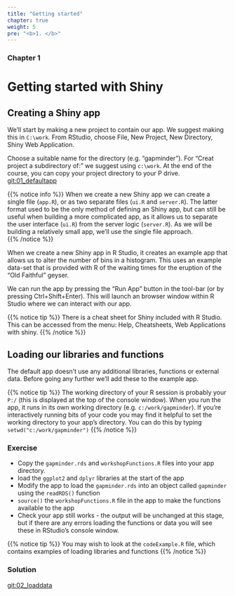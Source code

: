 ```yaml
---
title: "Getting started"
chapter: true
weight: 5
pre: "<b>1. </b>"
---
```


### Chapter 1

# Getting started with Shiny

## Creating a Shiny app

We'll start by making a new project to contain our app.   We suggest making this in `C:\work`.  From RStudio, choose File, New Project, New Directory, Shiny Web Application.

Choose a suitable name for the directory (e.g. "gapminder").   For "Creat project a subdirectory of:" we suggest using `c:\work`.  At the end of the course, you can copy your project directory to your P drive.  [git:01_defaultapp]()

{{% notice info %}}
When we create a new Shiny app we can create a single file (`app.R`), or as two separate files (`ui.R` and `server.R`).   The latter format used to be the only method of defining an Shiny app, but can still be useful when building a more complicated app, as it allows us to separate the user interface (`ui.R`) from the server logic (`server.R`).  As we will be building a relatively small app, we'll use the single file approach.  
{{% /notice %}}

When we create a new Shiny app in R Studio, it creates an example app that allows us to alter the number of bins in a histogram.  This uses an example data-set that is provided with R of the waiting times for the eruption of the "Old Faithful" geyser.

We can run the app by pressing the "Run App" button in the tool-bar (or by pressing Ctrl+Shift+Enter).  This will launch an browser window within R Studio where we can interact with our app.  

{{% notice tip %}}
There is a cheat sheet for Shiny included with R Studio.  This can be accessed from the menu: Help, Cheatsheets, Web Applications with shiny.
{{% /notice %}}

## Loading our libraries and functions

The default app doesn't use any additional libraries, functions or external data.  Before going any further we'll add these to the example app.

{{% notice tip %}}
The working directory of your R session is probably your `P:/` (this is displayed at the top of the console window).  When you run the app, it runs in its own working directory (e.g. `c:/work/gapminder`).   If you're interactively running bits of your code you may find it helpful to set the working directory to your app's directory. You can do this by typing `setwd("c:/work/gapminder")`
{{% /notice %}}

### Exercise

* Copy the `gapminder.rds` and `workshopFunctions.R` files into your app directory.
* load the `ggplot2` and `dplyr` libraries at the start of the app
* Modify the app to load the `gapminder.rds` into an object called `gapminder` using the `readRDS()` function
* `source()` the `workshopFunctions.R` file in the app to make the functions available to the app
* Check your app still works - the output will be unchanged at this stage, but if there are any errors loading the functions or data you will see these in RStudio's console window.

{{% notice tip %}}
You may wish to look at the `codeExample.R` file, which contains examples of loading libraries and functions
{{% /notice %}}

### Solution

[git:02_loaddata]()
